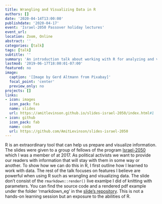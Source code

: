 ```yaml
---
title: Wrangling and Visualizing Data in R
authors: []
date: '2020-04-14T13:00:00'
publishdate: '2020-04-17'
event: 'Israel-2050 Passover holiday lectures'
event_url:
location: Zoom, Online
abstract: ''
categories: [talk]
tags: [talk]
subtitle: ''
summary: 'An introduction talk about working with R for analyzing and visualizing data'
lastmod: '2019-06-17T18:00:01-07:00'
featured: no
image:
  caption: '[Image by Gerd Altmann from Pixabay]'
  focal_point: 'center'
  preview_only: no
projects: []
links:
- icon: images
  icon_pack: fas
  name: slides
  url: https://amitlevinson.github.io/slides-israel-2050/index.html#1
- icon: github
  icon_pack: fab
  name: code
  url: https://github.com/AmitLevinson/slides-israel-2050
---
```


R is an extraordinary tool that can help us prepare and visualize information. The slides were given to a group of fellows of the program [Israel-2050](https://israel2050.co.il/) which I was a member of at 2017. As political activists we want to provide our readers with information that will stay with them in some way or another. To show how we can do this in R, I first outline how I learned to work with data. The rest of the talk focuses on features I believe are powerful when using R such as wrangling and visualizing data. The slide don't consist of the `rmarkdown::render()` live examlpe I did of knitting with parameters. You can find the source code and a rendered pdf example under the folder 'rmarkdown_eg' in the [slide's repository](https://github.com/AmitLevinson/slides-israel-2050). This is not a hands-on learning session but an exposure to the abilities of R.